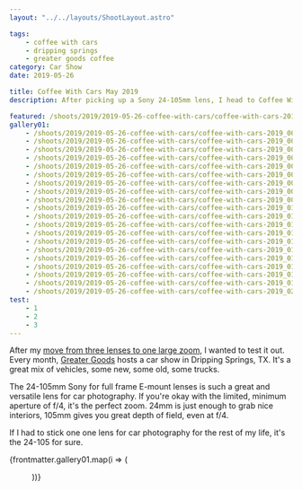 ```yaml
---
layout: "../../layouts/ShootLayout.astro"

tags:
    - coffee with cars
    - dripping springs
    - greater goods coffee
category: Car Show
date: 2019-05-26

title: Coffee With Cars May 2019
description: After picking up a Sony 24-105mm lens, I head to Coffee With Cars.

featured: /shoots/2019/2019-05-26-coffee-with-cars/coffee-with-cars-2019_014.jpeg
gallery01:
    - /shoots/2019/2019-05-26-coffee-with-cars/coffee-with-cars-2019_001.jpeg
    - /shoots/2019/2019-05-26-coffee-with-cars/coffee-with-cars-2019_002.jpeg
    - /shoots/2019/2019-05-26-coffee-with-cars/coffee-with-cars-2019_003.jpeg
    - /shoots/2019/2019-05-26-coffee-with-cars/coffee-with-cars-2019_004.jpeg
    - /shoots/2019/2019-05-26-coffee-with-cars/coffee-with-cars-2019_005.jpeg
    - /shoots/2019/2019-05-26-coffee-with-cars/coffee-with-cars-2019_006.jpeg
    - /shoots/2019/2019-05-26-coffee-with-cars/coffee-with-cars-2019_007.jpeg
    - /shoots/2019/2019-05-26-coffee-with-cars/coffee-with-cars-2019_008.jpeg
    - /shoots/2019/2019-05-26-coffee-with-cars/coffee-with-cars-2019_009.jpeg
    - /shoots/2019/2019-05-26-coffee-with-cars/coffee-with-cars-2019_010.jpeg
    - /shoots/2019/2019-05-26-coffee-with-cars/coffee-with-cars-2019_011.jpeg
    - /shoots/2019/2019-05-26-coffee-with-cars/coffee-with-cars-2019_012.jpeg
    - /shoots/2019/2019-05-26-coffee-with-cars/coffee-with-cars-2019_013.jpeg
    - /shoots/2019/2019-05-26-coffee-with-cars/coffee-with-cars-2019_014.jpeg
    - /shoots/2019/2019-05-26-coffee-with-cars/coffee-with-cars-2019_015.jpeg
    - /shoots/2019/2019-05-26-coffee-with-cars/coffee-with-cars-2019_016.jpeg
    - /shoots/2019/2019-05-26-coffee-with-cars/coffee-with-cars-2019_017.jpeg
    - /shoots/2019/2019-05-26-coffee-with-cars/coffee-with-cars-2019_018.jpeg
    - /shoots/2019/2019-05-26-coffee-with-cars/coffee-with-cars-2019_019.jpeg
    - /shoots/2019/2019-05-26-coffee-with-cars/coffee-with-cars-2019_020.jpeg
test:
    - 1
    - 2
    - 3
---
```



After my [move from three lenses to one large zoom](/blog/lens-change-from-3-to-1), I wanted to test it out. Every month, [Greater Goods](https://greatergoodsroasting.com/) hosts a car show in Dripping Springs, TX. It's a great mix of vehicles, some new, some old, some trucks.

The 24-105mm Sony for full frame E-mount lenses is such a great and versatile lens for car photography. If you're okay with the limited, minimum aperture of f/4, it's the perfect zoom. 24mm is just enough to grab nice interiors, 105mm gives you great depth of field, even at f/4.

If I had to stick one one lens for car photography for the rest of my life, it's the 24-105 for sure.

{frontmatter.gallery01.map(i => (<Figure src={i} />))}
